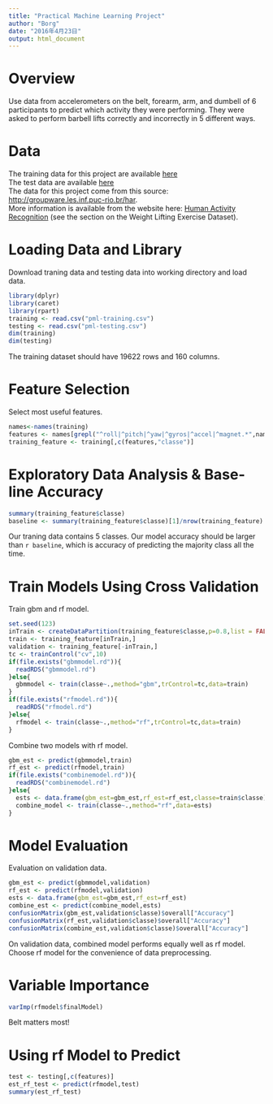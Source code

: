 ```yaml
---
title: "Practical Machine Learning Project"
author: "Borg"
date: "2016年4月23日"
output: html_document
---
```

# Overview  
Use data from accelerometers on the belt, forearm, arm, and dumbell of 6 participants to predict which activity they were performing. They were asked to perform barbell lifts correctly and incorrectly in 5 different ways. 

# Data  
The training data for this project are available [here](https://d396qusza40orc.cloudfront.net/predmachlearn/pml-training.csv)  
The test data are available [here](https://d396qusza40orc.cloudfront.net/predmachlearn/pml-testing.csv)  
The data for this project come from this source: <http://groupware.les.inf.puc-rio.br/har>.   
More information is available from the website here: [Human Activity Recognition](http://groupware.les.inf.puc-rio.br/har) (see the section on the Weight Lifting Exercise Dataset). 

# Loading Data and Library
Download traning data and testing data into working directory and load data.
```r
library(dplyr)
library(caret)
library(rpart)
training <- read.csv("pml-training.csv")
testing <- read.csv("pml-testing.csv")
dim(training)
dim(testing)
```
The training dataset should have 19622 rows and 160 columns.

# Feature Selection
Select most useful features.
```r
names<-names(training)
features <- names[grepl("^roll|^pitch|^yaw|^gyros|^accel|^magnet.*",names)]
training_feature <- training[,c(features,"classe")]
```

# Exploratory Data Analysis & Base-line Accuracy
```r
summary(training_feature$classe)
baseline <- summary(training_feature$classe)[1]/nrow(training_feature)
```
Our traning data contains 5 classes. Our model accuracy should be larger than `r baseline`, which is accuracy of predicting the majority class all the time.

# Train Models Using Cross Validation
Train gbm and rf model.
```r
set.seed(123)
inTrain <- createDataPartition(training_feature$classe,p=0.8,list = FALSE)
train <- training_feature[inTrain,]
validation <- training_feature[-inTrain,]
tc <- trainControl("cv",10)
if(file.exists("gbmmodel.rd")){
  readRDS("gbmmodel.rd")
}else{
  gbmmodel <- train(classe~.,method="gbm",trControl=tc,data=train)
}
if(file.exists("rfmodel.rd")){
  readRDS("rfmodel.rd")
}else{
  rfmodel <- train(classe~.,method="rf",trControl=tc,data=train)
}
```

Combine two models with rf model.
```r
gbm_est <- predict(gbmmodel,train)
rf_est <- predict(rfmodel,train)
if(file.exists("combinemodel.rd")){
  readRDS("combinemodel.rd")
}else{
  ests <- data.frame(gbm_est=gbm_est,rf_est=rf_est,classe=train$classe)
  combine_model <- train(classe~.,method="rf",data=ests)
}
```

# Model Evaluation
Evaluation on validation data.
```r
gbm_est <- predict(gbmmodel,validation)
rf_est <- predict(rfmodel,validation)
ests <- data.frame(gbm_est=gbm_est,rf_est=rf_est)
combine_est <- predict(combine_model,ests)
confusionMatrix(gbm_est,validation$classe)$overall["Accuracy"]
confusionMatrix(rf_est,validation$classe)$overall["Accuracy"]
confusionMatrix(combine_est,validation$classe)$overall["Accuracy"]
```  
On validation data, combined model performs equally well as rf model. Choose rf model for the convenience of data preprocessing.

# Variable Importance
```r
varImp(rfmodel$finalModel)
```  
Belt matters most!

# Using rf Model to Predict
```r
test <- testing[,c(features)]
est_rf_test <- predict(rfmodel,test)
summary(est_rf_test)
```  
